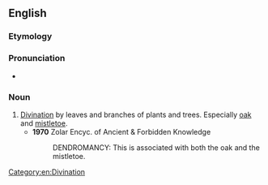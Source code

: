 ==English==

===Etymology===
{{confix|en|dendro|mancy}}

===Pronunciation===
* {{a|UK}} {{IPA|/ˈdɛndɹəmænsi/|lang=en}}

===Noun===
{{en-noun|-}}

# [[divination|Divination]] by leaves and branches of plants and trees. Especially [[oak]] and [[mistletoe]].
#* '''1970''' Zolar Encyc. of Ancient & Forbidden Knowledge
#*: DENDROMANCY: This is associated with both the oak and the mistletoe.

[[Category:en:Divination]]